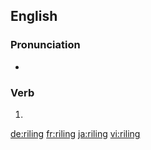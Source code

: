 ==English==

===Pronunciation===
* {{rhymes|aɪlɪŋ|lang=en}}

===Verb===
{{head|en|present participle}}

# {{present participle of|rile|lang=en|nocat=1}}

[[de:riling]]
[[fr:riling]]
[[ja:riling]]
[[vi:riling]]